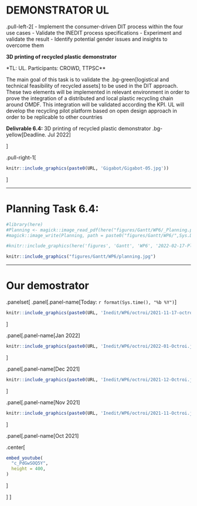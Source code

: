 

# DEMONSTRATOR UL

.pull-left-2[
- Implement the consumer-driven DIT process within the four use cases
- Validate the INEDIT process specifications
- Experiment and validate the result
- Identify potential gender issues and insights to overcome them

**3D printing of recycled plastic demonstrator** 

*TL: UL. Participants: CROWD, TTPSC**

The main goal of this task is to validate the .bg-green[logistical and technical feasibility of recycled assets] to be used in the DIT approach. These two elements will be implemented in relevant environment in order to prove the integration of a distributed and local plastic recycling chain around OMDF. This integration will be validated according the KPI. UL will develop the recycling pilot platform based on open design approach in order to be replicable to other countries


**Delivrable 6.4:** 3D printing of recycled plastic demonstrator .bg-yellow[Deadline. Jul 2022]

]

.pull-right-1[

```r
knitr::include_graphics(paste0(URL, 'Gigabot/Gigabot-05.jpg'))
```
]


---

# Planning Task 6.4:

```r
#library(here)
#Planning <- magick::image_read_pdf(here("figures/Gantt/WP6/_Planning.pdf"),                       pages = 1)
#magick::image_write(Planning, path = paste0("figures/Gantt/WP6/",Sys.Date(), "-Planning.jpg"), format = "jpg")

#knitr::include_graphics(here('figures', 'Gantt', 'WP6', '2022-02-17-Planning.jpg'))

knitr::include_graphics("figures/Gantt/WP6/planning.jpg")
```

---

# Our demostrator 

.panelset[
.panel[.panel-name[Today: `r format(Sys.time(), "%b %Y")`]
```r
knitr::include_graphics(paste0(URL, 'Inedit/WP6/octroi/2021-11-17-octroi.jpg'))
```
]

.panel[.panel-name[Jan 2022]
```r
knitr::include_graphics(paste0(URL, 'Inedit/WP6/octroi/2022-01-Octroi.jpg'))
```
]

.panel[.panel-name[Dec 2021]
```r
knitr::include_graphics(paste0(URL, 'Inedit/WP6/octroi/2021-12-Octroi.jpg'))
```
]


.panel[.panel-name[Nov 2021]
```r
knitr::include_graphics(paste0(URL, 'Inedit/WP6/octroi/2021-11-Octroi.jpg'))
```
]

.panel[.panel-name[Oct 2021]

.center[
```r
embed_youtube(
  "c_PdGwSOQ5Y",
  height = 400,
)
```
]



]
]
